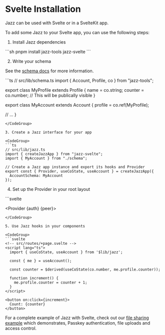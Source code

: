 
# Svelte Installation

Jazz can be used with Svelte or in a SvelteKit app.

To add some Jazz to your Svelte app, you can use the following steps:

1. Install Jazz dependencies

<CodeGroup>
```sh
pnpm install jazz-tools jazz-svelte
```
</CodeGroup>

2. Write your schema

See the [schema docs](/docs/react/schemas/covalues) for more information.

<CodeGroup>
```ts
// src/lib/schema.ts
import { Account, Profile, co } from "jazz-tools";

export class MyProfile extends Profile {
  name = co.string;
  counter = co.number; // This will be publically visible
}

export class MyAccount extends Account {
  profile = co.ref(MyProfile);

  // ...
}
```
</CodeGroup>

3. Create a Jazz interface for your app

<CodeGroup>
```ts
// src/lib/jazz.ts
import { createJazzApp } from "jazz-svelte";
import { MyAccount } from "./schema";

// Create a Jazz app instance and export its hooks and Provider
export const { Provider, useCoState, useAccount } = createJazzApp({
  AccountSchema: MyAccount
});
```
</CodeGroup>

4. Set up the Provider in your root layout

<CodeGroup>
```svelte
<!-- src/routes/+layout.svelte -->
<script lang="ts">
  import { Provider } from '$lib/jazz';
  
  // Example configuration for authentication and peer connection
  let auth = null; // Replace with your auth implementation
  let peer = "wss://your-peer-endpoint";
</script>

<Provider {auth} {peer}>
  <App />
</Provider>
```
</CodeGroup>

5. Use Jazz hooks in your components

<CodeGroup>
```svelte
<!-- src/routes/+page.svelte -->
<script lang="ts">
  import { useCoState, useAccount } from '$lib/jazz';

  const { me } = useAccount();
  
  const counter = $derived(useCoState(co.number, me.profile.counter));
  
  function increment() {
    me.profile.counter = counter + 1;
  }
</script>

<button on:click={increment}>
  Count: {counter}
</button>
```
</CodeGroup>

For a complete example of Jazz with Svelte, check out our [file sharing example](https://github.com/gardencmp/jazz/tree/main/examples/file-share-svelte) which demonstrates, Passkey authentication, file uploads and access control.

